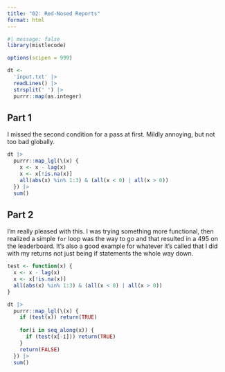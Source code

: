 ```yaml
---
title: "02: Red-Nosed Reports"
format: html
---
```


```r
#| message: false
library(mistlecode)

options(scipen = 999)
```

```r
dt <-
  'input.txt' |>
  readLines() |>
  strsplit(' ') |>
  purrr::map(as.integer)
```

## Part 1

I missed the second condition for a pass at first. Mildly annoying, but not too bad globally.

```r
dt |>
  purrr::map_lgl(\(x) {
    x <- x - lag(x)
    x <- x[!is.na(x)]
    all(abs(x) %in% 1:3) & (all(x < 0) | all(x > 0))
  }) |> 
  sum()
```

## Part 2

I'm really pleased with this. I was trying something more functional, then realized a simple `for` loop was the way to go and that resulted in a 495 on the leaderboard. It's also a good example for whatever it's called that I did with my returns not just being if statements the whole way down.

```r
test <- function(x) {
  x <- x - lag(x)
  x <- x[!is.na(x)]
  all(abs(x) %in% 1:3) & (all(x < 0) | all(x > 0))
}

dt |>
  purrr::map_lgl(\(x) {
    if (test(x)) return(TRUE)
    
    for(i in seq_along(x)) {
      if (test(x[-i])) return(TRUE)
    }
    return(FALSE)
  }) |> 
  sum()
```

